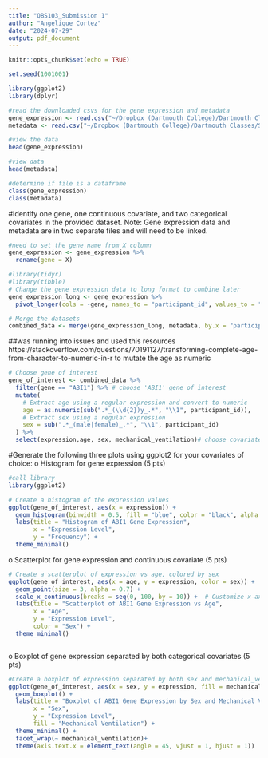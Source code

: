 ```yaml
---
title: "QBS103_Submission 1"
author: "Angelique Cortez"
date: "2024-07-29"
output: pdf_document
---
```


```r
knitr::opts_chunk$set(echo = TRUE)
```

```r
set.seed(1001001)
```

```r
library(ggplot2)
library(dplyr)
```
```r
#read the downloaded csvs for the gene expression and metadata
gene_expression <- read.csv("~/Dropbox (Dartmouth College)/Dartmouth Classes/Summer2024/Intro to data analysis/data/QBS103_GSE157103_genes.csv")
metadata <- read.csv("~/Dropbox (Dartmouth College)/Dartmouth Classes/Summer2024/Intro to data analysis/data/QBS103_GSE157103_series_matrix.csv", header = T)
```

```r
#view the data
head(gene_expression)
```
```r
#view data 
head(metadata)
```

```r
#determine if file is a dataframe
class(gene_expression)
class(metadata)
```

#Identify one gene, one continuous covariate, and two categorical covariates in the provided dataset. Note: Gene expression data and metadata are in two separate files and will need to be linked.
```r
#need to set the gene name from X column
gene_expression <- gene_expression %>%
  rename(gene = X)
```

```r
#library(tidyr)
#library(tibble)
# Change the gene expression data to long format to combine later
gene_expression_long <- gene_expression %>%
  pivot_longer(cols = -gene, names_to = "participant_id", values_to = "expression")

```

```r
# Merge the datasets
combined_data <- merge(gene_expression_long, metadata, by.x = "participant_id", by.y = "participant_id")
```

##was running into issues and used this resources https://stackoverflow.com/questions/70191127/transforming-complete-age-from-character-to-numeric-in-r to mutate the age as numeric 
```r
# Choose gene of interest
gene_of_interest <- combined_data %>%
  filter(gene == "ABI1") %>% # choose 'ABI1' gene of interest
  mutate(
    # Extract age using a regular expression and convert to numeric
    age = as.numeric(sub(".*_(\\d{2})y_.*", "\\1", participant_id)),
    # Extract sex using a regular expression
    sex = sub(".*_(male|female)_.*", "\\1", participant_id)
  ) %>%
  select(expression,age, sex, mechanical_ventilation)# choose covariates
```


#Generate the following three plots using ggplot2 for your covariates of choice:
o	Histogram for gene expression (5 pts)   
```r
#call library
library(ggplot2)
```

```r
# Create a histogram of the expression values
ggplot(gene_of_interest, aes(x = expression)) +
  geom_histogram(binwidth = 0.5, fill = "blue", color = "black", alpha = 0.7) +
  labs(title = "Histogram of ABI1 Gene Expression",
       x = "Expression Level",
       y = "Frequency") +
  theme_minimal()
```


o	Scatterplot for gene expression and continuous covariate (5 pts)
```r
# Create a scatterplot of expression vs age, colored by sex
ggplot(gene_of_interest, aes(x = age, y = expression, color = sex)) +
  geom_point(size = 3, alpha = 0.7) +
  scale_x_continuous(breaks = seq(0, 100, by = 10)) +  # Customize x-axis breaks
  labs(title = "Scatterplot of ABI1 Gene Expression vs Age",
       x = "Age",
       y = "Expression Level",
       color = "Sex") +
  theme_minimal()
```
```r

```



o	Boxplot of gene expression separated by both categorical covariates (5 pts)

```r
#Create a boxplot of expression separated by both sex and mechanical_ventilation
ggplot(gene_of_interest, aes(x = sex, y = expression, fill = mechanical_ventilation)) +
  geom_boxplot() +
  labs(title = "Boxplot of ABI1 Gene Expression by Sex and Mechanical Ventilation",
       x = "Sex",
       y = "Expression Level",
       fill = "Mechanical Ventilation") +
  theme_minimal() +
  facet_wrap(~ mechanical_ventilation)+
  theme(axis.text.x = element_text(angle = 45, vjust = 1, hjust = 1))
```


